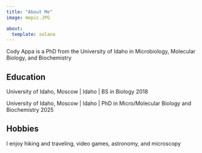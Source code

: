 ```yaml
---
title: "About Me"
image: mepic.JPG

about:
  template: solana
---
```


Cody Appa is a PhD from the University of Idaho in Microbiology, Molecular Biology, and Biochemistry

## Education

University of Idaho, Moscow \| Idaho \| BS in Biology 2018

University of Idaho, Moscow \| Idaho \| PhD in Micro/Molecular Biology and Biochemistry 2025

## Hobbies

I enjoy hiking and traveling, video games, astronomy, and microscopy
